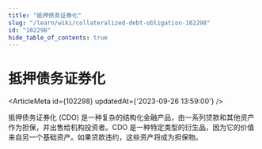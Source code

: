 ```yaml
---
title: "抵押债务证券化"
slug: "/learn/wiki/collateralized-debt-obligation-102298"
id: "102298"
hide_table_of_contents: true
---
```



# 抵押债务证券化

<ArticleMeta id={102298} updatedAt={'2023-09-26 13:59:00'} />
<div className='border-solid border-b border-t-0 my-4 border-[var(--ifm-color-gray-300)]' />

抵押债务证券化 (CDO) 是一种复杂的结构化金融产品，由一系列贷款和其他资产作为担保，并出售给机构投资者。CDO 是一种特定类型的衍生品，因为它的价值来自另一个基础资产。如果贷款违约，这些资产将成为担保物。
